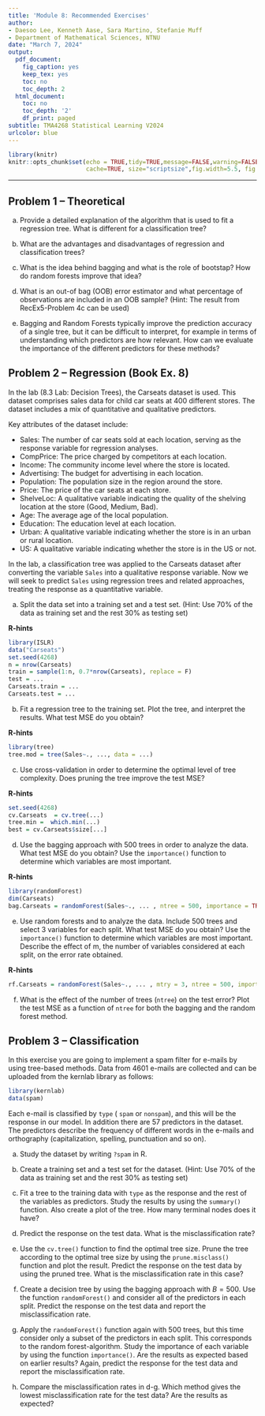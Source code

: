 ```yaml
---
title: 'Module 8: Recommended Exercises'
author:
- Daesoo Lee, Kenneth Aase, Sara Martino, Stefanie Muff
- Department of Mathematical Sciences, NTNU
date: "March 7, 2024"
output:
  pdf_document:
    fig_caption: yes
    keep_tex: yes
    toc: no
    toc_depth: 2
  html_document:
    toc: no
    toc_depth: '2'
    df_print: paged
subtitle: TMA4268 Statistical Learning V2024
urlcolor: blue
---
```


```r
library(knitr)
knitr::opts_chunk$set(echo = TRUE,tidy=TRUE,message=FALSE,warning=FALSE,strip.white=TRUE,prompt=FALSE,
                      cache=TRUE, size="scriptsize",fig.width=5.5, fig.height=3.5)
```

---

## Problem 1 -- Theoretical

a) Provide a detailed explanation of the algorithm that is used to fit a regression tree. What is different for a classification tree? 

b) What are the advantages and disadvantages of regression and classification trees?

c) What is the idea behind bagging and what is the role of bootstap? How do random forests improve that idea?

d) What is an out-of bag (OOB) error estimator and what percentage of observations are included in an OOB sample? (Hint: The result from RecEx5-Problem 4c can be used)

e) Bagging and Random Forests typically improve the prediction accuracy of a single tree, but it can be difficult to interpret, for example in terms of understanding which predictors are how relevant. 
How can we evaluate the importance of the different predictors for these methods? 



## Problem 2 -- Regression (Book Ex. 8)

In the lab (8.3 Lab: Decision Trees), the Carseats dataset is used. 
This dataset comprises sales data for child car seats at 400 different stores. The dataset includes a mix of quantitative and qualitative predictors.

Key attributes of the dataset include:

- Sales: The number of car seats sold at each location, serving as the response variable for regression analyses.
- CompPrice: The price charged by competitors at each location.
- Income: The community income level where the store is located.
- Advertising: The budget for advertising in each location.
- Population: The population size in the region around the store.
- Price: The price of the car seats at each store.
- ShelveLoc: A qualitative variable indicating the quality of the shelving location at the store (Good, Medium, Bad).
- Age: The average age of the local population.
- Education: The education level at each location.
- Urban: A qualitative variable indicating whether the store is in an urban or rural location.
- US: A qualitative variable indicating whether the store is in the US or not.

In the lab, a classification tree was applied to the Carseats dataset after converting the variable `Sales` into a qualitative response variable. 
Now we will seek to predict `Sales` using regression trees and related approaches, treating the response as a quantitative variable.

a) Split the data set into a training set and a test set. (Hint: Use 70% of the data as training set and the rest 30% as testing set)

**R-hints**
```r
library(ISLR)
data("Carseats")
set.seed(4268)
n = nrow(Carseats)
train = sample(1:n, 0.7*nrow(Carseats), replace = F)
test = ...
Carseats.train = ...
Carseats.test = ...
```

b) Fit a regression tree to the training set. Plot the tree, and interpret the results. What test MSE do you obtain?

**R-hints**

```r
library(tree)
tree.mod = tree(Sales~., ..., data = ...)
```

c) Use cross-validation in order to determine the optimal level of tree complexity. Does pruning the tree improve the test MSE?

**R-hints**

```r
set.seed(4268)
cv.Carseats  = cv.tree(...) 
tree.min =  which.min(...)
best = cv.Carseats$size[...]
```

d) Use the bagging approach with 500 trees in order to analyze the data. What test MSE do you obtain? Use the `importance()` function to determine which variables are most important.

**R-hints**

```r
library(randomForest)
dim(Carseats)
bag.Carseats = randomForest(Sales~., ... , ntree = 500, importance = TRUE)
```

e) Use random forests and to analyze the data. Include 500 trees and select 3 variables for each split. What test MSE do you obtain? Use the `importance()` function to determine which variables are most important. Describe the effect of m, the number of variables considered at each split, on the error rate obtained.

**R-hints**

```r
rf.Carseats = randomForest(Sales~., ... , mtry = 3, ntree = 500, importance = TRUE)
```


f) What is the effect of the number of trees (`ntree`) on the test error? Plot the test MSE as a function of `ntree` for both the bagging and the random forest method.


## Problem 3 -- Classification

In this exercise you are going to implement a spam filter for e-mails by using tree-based methods. Data from 4601 e-mails are collected and can be uploaded from the kernlab library as follows:
```r
library(kernlab)
data(spam)
```
Each e-mail is classified by `type` ( `spam` or `nonspam`), and this will be the response in our model. In addition there are 57 predictors in the dataset. The predictors describe the frequency of different words in the e-mails and orthography (capitalization, spelling, punctuation and so on).

a) Study the dataset by writing `?spam` in R.

b) Create a training set and a test set for the dataset. (Hint: Use 70% of the data as training set and the rest 30% as testing set)

c) Fit a tree to the training data with `type` as the response and the rest of the variables as predictors. Study the results by using the `summary()` function. Also create a plot of the tree. How many terminal nodes does it have?
  
d) Predict the response on the test data. What is the misclassification rate?
  
e) Use the `cv.tree()` function to find the optimal tree size. Prune the tree according to the optimal tree size by using the `prune.misclass()` function and plot the result. Predict the response on the test data by using the pruned tree. What is the misclassification rate in this case?
  
f) Create a decision tree by using the bagging approach with $B=500$. Use the function `randomForest()` and consider all of the predictors in each split. Predict the response on the test data and report the misclassification rate.

g) Apply the `randomForest()` function again with 500 trees, but this time consider only a subset of the predictors in each split. This corresponds to the random forest-algorithm. Study the importance of each variable by using the function `importance()`. Are the results as expected based on earlier results? Again, predict the response for the test data and report the misclassification rate.

<!-- h) Use `gbm()` to construct a boosted classification tree using 5000 trees, an interaction depth of $d=3$ and a shrinkage parameter of $\lambda=0.001$. Predict the response for the test data and report the misclassification rate. -->

h) Compare the misclassification rates in d-g. 
Which method gives the lowest misclassification rate for the test data? 
Are the results as expected?
